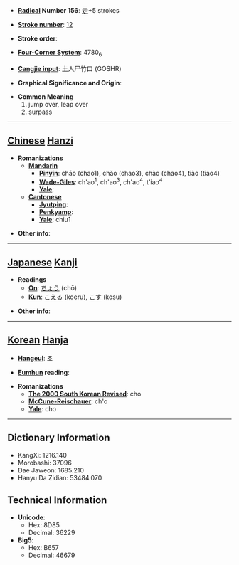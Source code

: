 * '''[[Wiktionary:Chinese radical index| Radical]] Number 156''': [[Wiktionary:Chinese radical index 走|走]]+5 strokes

* '''[[Wiktionary:Chinese total strokes index|Stroke number]]''': [[Wiktionary:Chinese total strokes index 12|12]]

* '''Stroke order''': 

* '''[[Wiktionary:Chinese four corner index|Four-Corner System]]''': 4780<sub>6</sub>

* '''[[Wiktionary:Chinese Cangjie index|Cangjie input]]''': 土人尸竹口 (GOSHR)

* '''Graphical Significance and Origin''': 

* '''Common Meaning'''
*#jump over, leap over
*# surpass


----

== [[Chinese]] [[Hanzi]] ==

* '''Romanizations'''
** '''[[Mandarin]]'''
*** '''[[Pinyin]]''': chāo (chao1), chǎo (chao3), chào (chao4), tiào (tiao4)
*** '''[[Wade-Giles]]''': ch'ao<sup>1</sup>, ch'ao<sup>3</sup>, ch'ao<sup>4</sup>, t'iao<sup>4</sup>
*** '''[[Yale]]''': 
** '''[[Cantonese]]'''
*** '''[[Jyutping]]''':
*** '''[[Penkyamp]]''': 
*** '''[[Yale]]''': chiu1

* '''Other info''': 

----

== [[Japanese]] [[Kanji]] ==

* '''Readings'''
** '''[[On]]''': [[ちょう]] (chō)
** '''[[Kun]]''': [[こえる]] (koeru), [[こす]] (kosu)

* '''Other info''':  

----

== [[Korean]] [[Hanja]] ==

* '''[[Hangeul]]''': 초

* '''[[Eumhun]] reading''': 

* '''Romanizations'''
** '''[[The 2000 South Korean Revised Romanization|The 2000 South Korean Revised]]''': cho
** '''[[McCune-Reischauer]]''': ch'o
** '''[[Yale]]''': cho

----

== Dictionary Information ==

* KangXi: 1216.140
* Morobashi: 37096
* Dae Jaweon: 1685.210
* Hanyu Da Zidian: 53484.070

== Technical Information ==

* '''Unicode''':
** Hex: 8D85
** Decimal: 36229
* '''Big5''':
** Hex: B657
** Decimal: 46679
